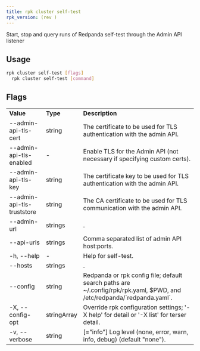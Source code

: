 ```yaml
---
title: rpk cluster self-test
rpk_version: (rev )
---
```


Start, stop and query runs of Redpanda self-test through the Admin API listener

## Usage

```bash
rpk cluster self-test [flags]
  rpk cluster self-test [command]
```

## Flags

<table>
  <tbody>
    <tr>
      <td>
        <strong>Value</strong>
      </td>
      <td>
        <strong>Type</strong>
      </td>
      <td>
        <strong>Description</strong>
      </td>
    </tr>
    <tr>
      <td>--admin-api-tls-cert</td>
      <td>string</td>
      <td>
        The certificate to be used for TLS authentication with the admin API.
      </td>
    </tr>
    <tr>
      <td>--admin-api-tls-enabled</td>
      <td>-</td>
      <td>
        Enable TLS for the Admin API (not necessary if specifying custom certs).
      </td>
    </tr>
    <tr>
      <td>--admin-api-tls-key</td>
      <td>string</td>
      <td>
        The certificate key to be used for TLS authentication with the admin
        API.
      </td>
    </tr>
    <tr>
      <td>--admin-api-tls-truststore</td>
      <td>string</td>
      <td>
        The CA certificate to be used for TLS communication with the admin API.
      </td>
    </tr>
    <tr>
      <td>--admin-url</td>
      <td>strings</td>
      <td>.</td>
    </tr>
    <tr>
      <td>--api-urls</td>
      <td>strings</td>
      <td>Comma separated list of admin API host:ports.</td>
    </tr>
    <tr>
      <td>-h, --help</td>
      <td>-</td>
      <td>Help for self-test.</td>
    </tr>
    <tr>
      <td>--hosts</td>
      <td>strings</td>
      <td>.</td>
    </tr>
    <tr>
      <td>--config</td>
      <td>string</td>
      <td>
        Redpanda or rpk config file; default search paths are
        ~/.config/rpk/rpk.yaml, $PWD, and /etc/redpanda/`redpanda.yaml`.
      </td>
    </tr>
    <tr>
      <td>-X, --config-opt</td>
      <td>stringArray</td>
      <td>
        Override rpk configuration settings; '-X help' for detail or '-X list'
        for terser detail.
      </td>
    </tr>
    <tr>
      <td>-v, --verbose</td>
      <td>string</td>
      <td>
        [="info"] Log level (none, error, warn, info, debug) (default "none").
      </td>
    </tr>
  </tbody>
</table>
